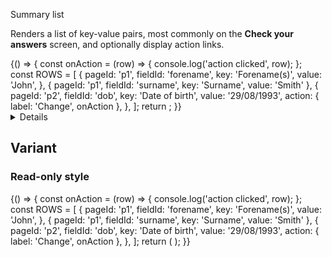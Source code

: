 <!-- Global imports -->


<!-- Local imports -->


<Meta
  title='Components/Summary list'
  id='D-SummaryList'
  component={SummaryList}
/>

<Heading size='xl' caption='Components'>
  Summary list
</Heading>

Renders a list of key-value pairs, most commonly on the **Check your answers** screen, and optionally
display action links.

<Canvas withToolbar>
  <Story name='Default'>
    {() => {
      const onAction = (row) => {
        console.log('action clicked', row);
      };
      const ROWS = [
        {
          pageId: 'p1',
          fieldId: 'forename',
          key: 'Forename(s)',
          value: 'John',
        },
        { pageId: 'p1', fieldId: 'surname', key: 'Surname', value: 'Smith' },
        {
          pageId: 'p2',
          fieldId: 'dob',
          key: 'Date of birth',
          value: '29/08/1993',
          action: { label: 'Change', onAction },
        },
      ];
      return <SummaryList rows={ROWS} />;
    }}
  </Story>
</Canvas>

<Details summary='Properties' className='no-indent'>
  <ArgsTable of={SummaryList} />
</Details>

## Variant

### Read-only style

<Canvas>
  <Story name='Read-only style'>
    {() => {
      const onAction = (row) => {
        console.log('action clicked', row);
      };
      const ROWS = [
        {
          pageId: 'p1',
          fieldId: 'forename',
          key: 'Forename(s)',
          value: 'John',
        },
        { pageId: 'p1', fieldId: 'surname', key: 'Surname', value: 'Smith' },
        {
          pageId: 'p2',
          fieldId: 'dob',
          key: 'Date of birth',
          value: '29/08/1993',
          action: { label: 'Change', onAction },
        },
      ];
      return (
        <SummaryList
          classModifiers='no-border'
          rows={ROWS}
          noChangeAction={true}
        />
      );
    }}
  </Story>
</Canvas>

